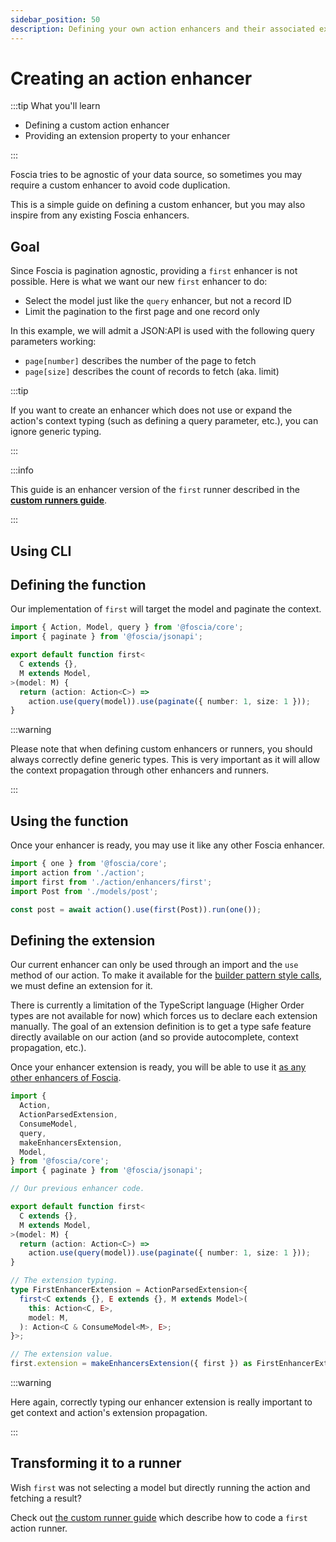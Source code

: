 ```yaml
---
sidebar_position: 50
description: Defining your own action enhancers and their associated extension.
---
```



# Creating an action enhancer

:::tip What you'll learn

- Defining a custom action enhancer
- Providing an extension property to your enhancer

:::

Foscia tries to be agnostic of your data source, so sometimes you may require a
custom enhancer to avoid code duplication.

This is a simple guide on defining a custom enhancer, but you may also inspire
from any existing Foscia enhancers.

## Goal

Since Foscia is pagination agnostic, providing a `first` enhancer is not
possible. Here is what we want our new `first` enhancer to do:

- Select the model just like the `query` enhancer, but not a record ID
- Limit the pagination to the first page and one record only

In this example, we will admit a JSON:API is used with the following query
parameters working:

- `page[number]` describes the number of the page to fetch
- `page[size]` describes the count of records to fetch (aka. limit)

:::tip

If you want to create an enhancer which does not use or expand the action's
context typing (such as defining a query parameter, etc.), you can
ignore generic typing.

:::

:::info

This guide is an enhancer version of the `first` runner described in the
[**custom runners guide**](/docs/digging-deeper/actions/custom-action-runners).

:::

## Using CLI

<ShellCommand command="foscia make enhancer first" />

## Defining the function

Our implementation of `first` will target the model and paginate the context.

```typescript title="action/enhancers/first.ts"
import { Action, Model, query } from '@foscia/core';
import { paginate } from '@foscia/jsonapi';

export default function first<
  C extends {},
  M extends Model,
>(model: M) {
  return (action: Action<C>) =>
    action.use(query(model)).use(paginate({ number: 1, size: 1 }));
}
```

:::warning

Please note that when defining custom enhancers or runners, you should always
correctly define generic types. This is very important as it will allow the
context propagation through other enhancers and runners.

:::

## Using the function

Once your enhancer is ready, you may use it like any other Foscia enhancer.

```typescript
import { one } from '@foscia/core';
import action from './action';
import first from './action/enhancers/first';
import Post from './models/post';

const post = await action().use(first(Post)).run(one());
```

## Defining the extension

Our current enhancer can only be used through an import and the `use` method of
our action. To make it available for the
[builder pattern style calls](/docs/core-concepts/actions#extensions), we must
define an extension for it.

There is currently a limitation of the TypeScript language (Higher Order types
are not available for now) which forces us to declare each extension manually.
The goal of an extension definition is to get a type safe feature directly
available on our action (and so provide autocomplete, context propagation,
etc.).

Once your enhancer extension is ready, you will be able to use it
[as any other enhancers of Foscia](/docs/core-concepts/actions#extensions).

```typescript title="action/enhancers/first.ts"
import {
  Action,
  ActionParsedExtension,
  ConsumeModel,
  query,
  makeEnhancersExtension,
  Model,
} from '@foscia/core';
import { paginate } from '@foscia/jsonapi';

// Our previous enhancer code.

export default function first<
  C extends {},
  M extends Model,
>(model: M) {
  return (action: Action<C>) =>
    action.use(query(model)).use(paginate({ number: 1, size: 1 }));
}

// The extension typing.
type FirstEnhancerExtension = ActionParsedExtension<{
  first<C extends {}, E extends {}, M extends Model>(
    this: Action<C, E>,
    model: M,
  ): Action<C & ConsumeModel<M>, E>;
}>;

// The extension value.
first.extension = makeEnhancersExtension({ first }) as FirstEnhancerExtension;
```

:::warning

Here again, correctly typing our enhancer extension is really important to get
context and action's extension propagation.

:::

## Transforming it to a runner

Wish `first` was not selecting a model but directly running the action and
fetching a result?

Check out
[the custom runner guide](/docs/digging-deeper/actions/custom-action-runners)
which describe how to code a `first` action runner.

